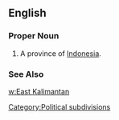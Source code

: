 ==English==
===Proper Noun===
{{en-proper noun}}
#A province of [[Indonesia]].
===See Also===
[[w:East Kalimantan]]
[[Category:Political subdivisions]]
